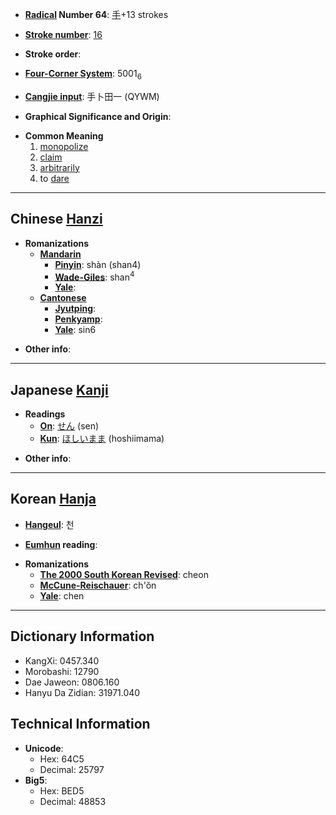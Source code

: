 * '''[[Wiktionary:Chinese radical index| Radical]] Number 64''': [[Wiktionary:Chinese radical index 手|手]]+13 strokes

* '''[[Wiktionary:Chinese total strokes index|Stroke number]]''': [[Wiktionary:Chinese total strokes index 16|16]]

* '''Stroke order''': 

* '''[[Wiktionary:Chinese four corner index|Four-Corner System]]''': 5001<sub>6</sub>

* '''[[Wiktionary:Chinese Cangjie index|Cangjie input]]''': 手卜田一 (QYWM)

* '''Graphical Significance and Origin''': 

* '''Common Meaning'''
*#[[monopolize]]
*# [[claim]]
*# [[arbitrarily]]
*# to [[dare]]

----

== Chinese [[Hanzi]] ==

* '''Romanizations'''
** '''[[Mandarin]]'''
*** '''[[Pinyin]]''': shàn (shan4)
*** '''[[Wade-Giles]]''': shan<sup>4</sup>
*** '''[[Yale]]''': 
** '''[[Cantonese]]'''
*** '''[[Jyutping]]''':
*** '''[[Penkyamp]]''': 
*** '''[[Yale]]''': sin6

* '''Other info''': 

----

== Japanese [[Kanji]] ==

* '''Readings'''
** '''[[On]]''': [[せん]] (sen)
** '''[[Kun]]''': [[ほしいまま]] (hoshiimama)

* '''Other info''':  

----

== Korean [[Hanja]] ==

* '''[[Hangeul]]''': 천

* '''[[Eumhun]] reading''': 

* '''Romanizations'''
** '''[[The 2000 South Korean Revised Romanization|The 2000 South Korean Revised]]''': cheon
** '''[[McCune-Reischauer]]''': ch'ŏn
** '''[[Yale]]''': chen

----

== Dictionary Information ==

* KangXi: 0457.340
* Morobashi: 12790
* Dae Jaweon: 0806.160
* Hanyu Da Zidian: 31971.040

== Technical Information ==

* '''Unicode''':
** Hex: 64C5
** Decimal: 25797
* '''Big5''':
** Hex: BED5
** Decimal: 48853